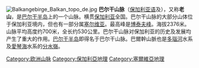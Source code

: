 {{Infobox mountain range
| name=巴尔干山脉
| other_name=Стара планина / Stara Planina
| photo=Kom stara planina pano.jpg
| photo_caption=西保加利亞的{{tsl|en|Kom Peak|}}
| country= 保加利亞| country1=塞尔维亚| 
| parent=| border=
| geology= 花崗岩，片麻岩，石灰岩|orogeny= |borders=
| area_km2=11596 | length_km=530 | length_orientation= 由西至東
| width= {{convert|15|-|50|km|mi|0}} | width_orientation= 由北至南
| highest=[[博泰夫峰|博泰夫峰]]
| elevation_m=2376
| range_lat_d=43|range_lat_m=15|range_lat_NS=N
| range_long_d=25|range_long_EW=E
| region_code=BG
| lat_d=42|lat_m=43|lat_s=00|lat_NS=N
| long_d=24|long_m=55|long_s=04|long_EW=E
| map=
}}
[[File:Balkangebirge_Balkan_topo_de.jpg|thumb]]
'''巴尔干山脉'''（[[保加利亚语|保加利亚语]]及{{lang-sr|Стара планина / Stara Planina}}），又称'''老山'''，是[[巴尔干半岛|巴尔干半岛]]上的一个山脉。横贯[[保加利亚|保加利亚]]全国。巴尔干山脉的大部分山体位于保加利亚境内，但也有一部分属[[塞尔维亚|塞尔维亚]]。最高峰是[[博泰夫峰|博泰夫峰]]。海拔2376米。山脉平均高度约700米，全长约530公里。巴尔干山脉对保加利亚的历史及发展均产生了重大的作用。[[巴尔干半岛|巴尔干半岛]]即得名于巴尔干山脉。巴爾幹山脈也是[[多瑙河|多瑙河]]水系及[[愛琴海|愛琴海]]水系的[[分水嶺|分水嶺]]。

{{Authority control}}
[[Category:欧洲山脉|Category:欧洲山脉]]
[[Category:保加利亞地理|Category:保加利亞地理]]
[[Category:塞爾維亞地理|Category:塞爾維亞地理]]
